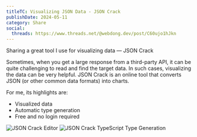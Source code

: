 ```yaml
---
titleTC: Visualizing JSON Data - JSON Crack
publishDate: 2024-05-11
category: Share
social:
  threads: https://www.threads.net/@webdong.dev/post/C60ujo1hJkn
---
```


Sharing a great tool I use for visualizing data — JSON Crack

Sometimes, when you get a large response from a third-party API, it can be quite challenging to read and find the target data. In such cases, visualizing the data can be very helpful. JSON Crack is an online tool that converts JSON (or other common data formats) into charts.

For me, its highlights are:

- Visualized data
- Automatic type generation
- Free and no login required

![JSON Crack Editor](./json-crack-editor.webp)
![JSON Crack TypeScript Type Generation](./json-crack-type.webp)
